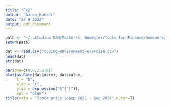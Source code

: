 ```yaml
---
title: "Ex2"
author: "Aaron Hauser"
date: "27 9 2022"
output: pdf_document
---
```



```r
path <- "~/..Studium UZH/Master/1. Semester/Tools for Finance/homework/week2/data"
setwd(path)

dat <- read.csv("coding-environment-exercise.csv")
head(dat)
str(dat)

par(oma=c(0,0,2.5,0))
plot(as.Date(dat$date), dat$value,
     t = "b",
     xlab = "t",
     ylab = expression("S"["t"]),
     col = "blue")
title(main = "Stock price \nSep 2021 - Sep 2022",outer=T)
```

